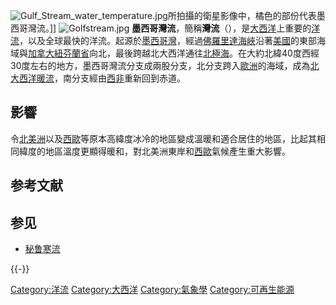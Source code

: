 {{Unreferenced |time=2021-01-16T05:30:26+00:00 }}
{{Otheruses|墨西哥湾暖流 (佛罗里达州)}}
[[File:Gulf_Stream_water_temperature.jpg|thumb]]所拍攝的衛星影像中，橘色的部份代表墨西哥灣流。]]
[[Image:Golfstream.jpg|thumb]]
'''墨西哥灣流'''，簡稱'''灣流'''（{{lang-en|Gulf stream}}），是[[大西洋|大西洋]]上重要的[[洋流|洋流]]，以及全球最快的洋流。起源於[[墨西哥灣|墨西哥灣]]，經過[[佛羅里達海峽|佛羅里達海峽]]沿著[[美國|美國]]的東部海域與[[加拿大|加拿大]][[紐芬蘭省|紐芬蘭省]]向北，最後跨越北大西洋通往[[北極海|北極海]]。在大約北緯40度西經30度左右的地方，墨西哥灣流分支成兩股分支，北分支跨入[[歐洲|歐洲]]的海域，成為[[北大西洋暖流|北大西洋暖流]]，南分支經由[[西非|西非]]重新回到赤道。

==影響==
令[[北美洲|北美洲]]以及[[西歐|西歐]]等原本高緯度冰冷的地區變成溫暖和適合居住的地區，比起其相同緯度的地區溫度更顯得暖和，對北美洲東岸和[[西歐|西歐]]氣候產生重大影響。

== 参考文献 ==
{{Reflist}}

== 参见 ==
* [[秘鲁寒流|秘鲁寒流]]

{{-}}
{{World Current}}

[[Category:洋流|Category:洋流]]
[[Category:大西洋|Category:大西洋]]
[[Category:氣象學|Category:氣象學]]
[[Category:可再生能源|Category:可再生能源]]

{{ocean-stub}}